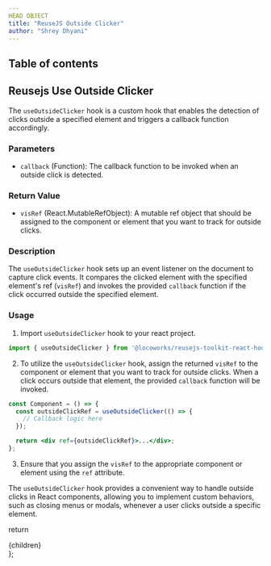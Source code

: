 ```yaml
---
HEAD OBJECT
title: "ReuseJS Outside Clicker"
author: "Shrey Dhyani"
---
```



## Table of contents

## Reusejs Use Outside Clicker

The `useOutsideClicker` hook is a custom hook that enables the detection of clicks outside a specified element and triggers a callback function accordingly.

### Parameters

- `callback` (Function): The callback function to be invoked when an outside click is detected.

### Return Value

- `visRef` (React.MutableRefObject): A mutable ref object that should be assigned to the component or element that you want to track for outside clicks.

### Description

The `useOutsideClicker` hook sets up an event listener on the document to capture click events. It compares the clicked element with the specified element's ref (`visRef`) and invokes the provided `callback` function if the click occurred outside the specified element.

### Usage

1. Import `useOutsideClicker` hook to your react project.

```jsx
import { useOutsideClicker } from '@locoworks/reusejs-toolkit-react-hook';
```

2. To utilize the `useOutsideClicker` hook, assign the returned `visRef` to the component or element that you want to track for outside clicks. When a click occurs outside that element, the provided `callback` function will be invoked.
```jsx
const Component = () => {
  const outsideClickRef = useOutsideClicker(() => {
    // Callback logic here
  });

  return <div ref={outsideClickRef}>...</div>;
};
```

3. Ensure that you assign the `visRef` to the appropriate component or element using the `ref` attribute.

The `useOutsideClicker` hook provides a convenient way to handle outside clicks in React components, allowing you to implement custom behaviors, such as closing menus or modals, whenever a user clicks outside a specific element.


  return <SiteWrapper toc={toc}><div className="prose max-w-full mx-4 pb-10" >{children}</div></SiteWrapper>
};
